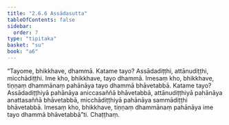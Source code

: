 ```yaml
---
title: "2.6.6 Assādasutta"
tableOfContents: false
sidebar:
  order: 7
type: "tipitaka"
basket: "su"
book: "a6"
---
```



<DynamicBreadcrumb />

<Division number="112" book="a6" bookNo="16" page="389">

<Paragraph number="752" book="a6">
“Tayome, bhikkhave, dhammā. Katame tayo? Assādadiṭṭhi, attānudiṭṭhi, micchādiṭṭhi. Ime kho, bhikkhave, tayo dhammā. Imesaṃ kho, bhikkhave, tiṇṇaṃ dhammānaṃ pahānāya tayo dhammā bhāvetabbā. Katame tayo? Assādadiṭṭhiyā pahānāya aniccasaññā bhāvetabbā, attānudiṭṭhiyā pahānāya anattasaññā bhāvetabbā, micchādiṭṭhiyā pahānāya sammādiṭṭhi bhāvetabbā. Imesaṃ kho, bhikkhave, tiṇṇaṃ dhammānaṃ pahānāya ime tayo dhammā bhāvetabbā”ti.

</Paragraph>
</Division>

<Paragraph number="753" type="center" book="a6">
Chaṭṭhaṃ.
</Paragraph>